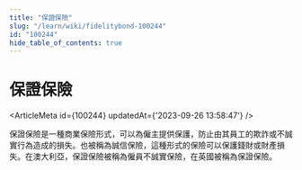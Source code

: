 ```yaml
---
title: "保證保險"
slug: "/learn/wiki/fidelitybond-100244"
id: "100244"
hide_table_of_contents: true
---
```



# 保證保險

<ArticleMeta id={100244} updatedAt={'2023-09-26 13:58:47'} />
<div className='border-solid border-b border-t-0 my-4 border-[var(--ifm-color-gray-300)]' />

保證保險是一種商業保險形式，可以為僱主提供保護，防止由其員工的欺詐或不誠實行為造成的損失。也被稱為誠信保險，這種形式的保險可以保護錢財或財產損失。在澳大利亞，保證保險被稱為僱員不誠實保險，在英國被稱為保證保險。
